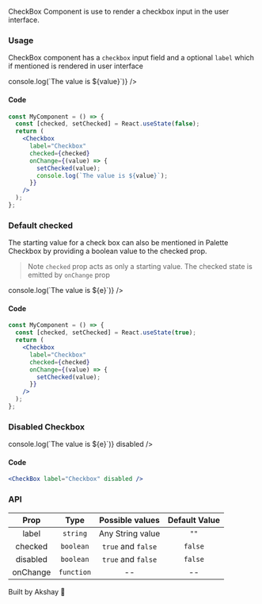 
CheckBox Component is use to render a checkbox input in the user interface.

### Usage

CheckBox component has a `checkbox` input field and a optional `label` which if mentioned is rendered in user interface

<div style={{ display: "flex", paddingBottom: "25px", paddingTop: "10px" }}>
  <CheckBox
    label="Checkbox"
    checked={true}
    onChange={(value) => console.log(`The value is ${value}`)}
  />
</div>

#### Code

```jsx
const MyComponent = () => {
  const [checked, setChecked] = React.useState(false);
  return (
    <Checkbox
      label="Checkbox"
      checked={checked}
      onChange={(value) => {
        setChecked(value);
        console.log(`The value is ${value}`);
      }}
    />
  );
};
```

### Default checked

The starting value for a check box can also be mentioned in Palette Checkbox by providing a boolean value to the checked prop.

> Note `checked` prop acts as only a starting value. The checked state is emitted by `onChange` prop

<div style={{ display: "flex", paddingBottom: "25px", paddingTop: "10px" }}>
  <CheckBox
    label="Checkbox"
    checked={false}
    onChange={(e) => console.log(`The value is ${e}`)}
  />
</div>

#### Code

```jsx
const MyComponent = () => {
  const [checked, setChecked] = React.useState(true);
  return (
    <Checkbox
      label="Checkbox"
      checked={checked}
      onChange={(value) => {
        setChecked(value);
      }}
    />
  );
};
```

### Disabled Checkbox

<div style={{ display: "flex", paddingBottom: "25px", paddingTop: "10px" }}>
  <CheckBox
    label="Checkbox"
    onChange={(e) => console.log(`The value is ${e}`)}
    disabled
  />
</div>

#### Code

```jsx
<CheckBox label="Checkbox" disabled />
```

### API

|   Prop   |    Type    |  Possible values   | Default Value |
| :------: | :--------: | :----------------: | :-----------: |
|  label   |  `string`  |  Any String value  |     `""`      |
| checked  | `boolean`  | `true` and `false` |    `false`    |
| disabled | `boolean`  | `true` and `false` |    `false`    |
| onChange | `function` |         --         |      --       |

Built by Akshay 🤙
